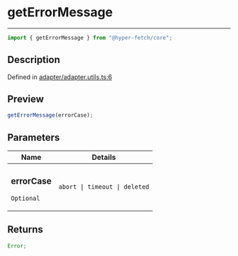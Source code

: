 # getErrorMessage

<div class="api-docs__separator" data-reactroot="">

---

</div><div class="api-docs__import" data-reactroot="">

```ts
import { getErrorMessage } from "@hyper-fetch/core";
```

</div><div class="api-docs__section">

## Description

</div><div class="api-docs__description"><span class="api-docs__do-not-parse">

</span></div><p class="api-docs__definition">

Defined in
[adapter/adapter.utils.ts:6](https://github.com/BetterTyped/hyper-fetch/blob/c44d728f/packages/core/src/adapter/adapter.utils.ts#L6)

</p><div class="api-docs__section">

## Preview

</div><div class="api-docs__preview fn">

```ts
getErrorMessage(errorCase);
```

</div><div class="api-docs__section">

## Parameters

</div>
<div class="api-docs__parameters">
<table>
<thead><tr><th>Name</th><th>Details</th></tr></thead>
<tbody><tr param-data="errorCase"><td class="api-docs__param-name optional">

### errorCase

`Optional`

</td><td class="api-docs__param-type">

`abort | timeout | deleted`

</td></tr></tbody></table></div><div class="api-docs__section">

## Returns

</div><div class="api-docs__returns">

```ts
Error;
```

</div>

